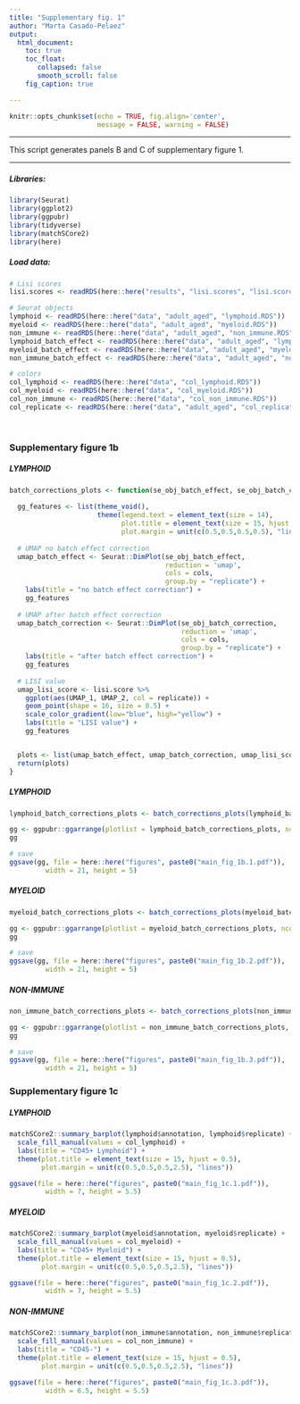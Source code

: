 ```yaml
---
title: "Supplementary fig. 1"
author: "Marta Casado-Pelaez"
output:  
  html_document:
    toc: true
    toc_float:
       collapsed: false
       smooth_scroll: false
    fig_caption: true

---
```

```r
knitr::opts_chunk$set(echo = TRUE, fig.align='center', 
                      message = FALSE, warning = FALSE)
```

---

This script generates panels B and C of supplementary figure 1. 

---


##### **Libraries:**

```r
library(Seurat)
library(ggplot2)
library(ggpubr)
library(tidyverse)
library(matchSCore2)
library(here)
```

##### **Load data:**

```r
# Lisi scores
lisi.scores <- readRDS(here::here("results", "lisi.scores", "lisi.scores.RDS"))

# Seurat objects
lymphoid <- readRDS(here::here("data", "adult_aged", "lymphoid.RDS"))
myeloid <- readRDS(here::here("data", "adult_aged", "myeloid.RDS"))
non_immune <- readRDS(here::here("data", "adult_aged", "non_immune.RDS"))
lymphoid_batch_effect <- readRDS(here::here("data", "adult_aged", "lymphoid_batch_effect.RDS"))
myeloid_batch_effect <- readRDS(here::here("data", "adult_aged", "myeloid_batch_effect.RDS"))
non_immune_batch_effect <- readRDS(here::here("data", "adult_aged", "non_immune_batch_effect.RDS"))

# colors
col_lymphoid <- readRDS(here::here("data", "col_lymphoid.RDS"))
col_myeloid <- readRDS(here::here("data", "col_myeloid.RDS"))
col_non_immune <- readRDS(here::here("data", "col_non_immune.RDS"))
col_replicate <- readRDS(here::here("data", "adult_aged", "col_replicate.RDS"))
```


\

### **Supplementary figure 1b**
##### **LYMPHOID**

```r
batch_corrections_plots <- function(se_obj_batch_effect, se_obj_batch_correction, lisi.score, cols){
  
  gg_features <- list(theme_void(), 
                      theme(legend.text = element_text(size = 14),
                            plot.title = element_text(size = 15, hjust = 0.5),
                            plot.margin = unit(c(0.5,0.5,0.5,0.5), "lines")))
  
  # UMAP no batch effect correction
  umap_batch_effect <- Seurat::DimPlot(se_obj_batch_effect, 
                                       reduction = 'umap', 
                                       cols = cols, 
                                       group.by = "replicate") + 
    labs(title = "no batch effect correction") +
    gg_features
  
  # UMAP after batch effect correction
  umap_batch_correction <- Seurat::DimPlot(se_obj_batch_correction, 
                                           reduction = 'umap', 
                                           cols = cols, 
                                           group.by = "replicate") + 
    labs(title = "after batch effect correction") +
    gg_features
  
  # LISI value
  umap_lisi_score <- lisi.score %>%
    ggplot(aes(UMAP_1, UMAP_2, col = replicate)) +
    geom_point(shape = 16, size = 0.5) +
    scale_color_gradient(low="blue", high="yellow") + 
    labs(title = "LISI value") +
    gg_features


  plots <- list(umap_batch_effect, umap_batch_correction, umap_lisi_score)
  return(plots)
}
```


##### **LYMPHOID**

```r
lymphoid_batch_corrections_plots <- batch_corrections_plots(lymphoid_batch_effect, lymphoid, lisi.scores[["lymphoid_adult_vs_aged"]], col_replicate)

gg <- ggpubr::ggarrange(plotlist = lymphoid_batch_corrections_plots, ncol = 3, nrow = 1)
gg

# save
ggsave(gg, file = here::here("figures", paste0("main_fig_1b.1.pdf")), 
         width = 21, height = 5)
```



##### **MYELOID**

```r
myeloid_batch_corrections_plots <- batch_corrections_plots(myeloid_batch_effect, myeloid, lisi.scores[["myeloid_adult_vs_aged"]], col_replicate)

gg <- ggpubr::ggarrange(plotlist = myeloid_batch_corrections_plots, ncol = 3, nrow = 1)
gg

# save
ggsave(gg, file = here::here("figures", paste0("main_fig_1b.2.pdf")), 
         width = 21, height = 5)
```

##### **NON-IMMUNE**

```r
non_immune_batch_corrections_plots <- batch_corrections_plots(non_immune_batch_effect, non_immune, lisi.scores[["non_immune_adult_vs_aged"]], col_replicate)

gg <- ggpubr::ggarrange(plotlist = non_immune_batch_corrections_plots, ncol = 3, nrow = 1)
gg

# save
ggsave(gg, file = here::here("figures", paste0("main_fig_1b.3.pdf")), 
         width = 21, height = 5)
```

### **Supplementary figure 1c**

##### **LYMPHOID**

```r
matchSCore2::summary_barplot(lymphoid$annotation, lymphoid$replicate) + 
  scale_fill_manual(values = col_lymphoid) +
  labs(title = "CD45+ Lymphoid") +
  theme(plot.title = element_text(size = 15, hjust = 0.5),
        plot.margin = unit(c(0.5,0.5,0.5,2.5), "lines"))

ggsave(file = here::here("figures", paste0("main_fig_1c.1.pdf")), 
         width = 7, height = 5.5)
```

##### **MYELOID**

```r
matchSCore2::summary_barplot(myeloid$annotation, myeloid$replicate) + 
  scale_fill_manual(values = col_myeloid) +
  labs(title = "CD45+ Myeloid") +
  theme(plot.title = element_text(size = 15, hjust = 0.5),
        plot.margin = unit(c(0.5,0.5,0.5,2.5), "lines")) 

ggsave(file = here::here("figures", paste0("main_fig_1c.2.pdf")), 
         width = 7, height = 5.5)
```

##### **NON-IMMUNE**

```r
matchSCore2::summary_barplot(non_immune$annotation, non_immune$replicate) + 
  scale_fill_manual(values = col_non_immune) +
  labs(title = "CD45-") +
  theme(plot.title = element_text(size = 15, hjust = 0.5),
        plot.margin = unit(c(0.5,0.5,0.5,2.5), "lines")) 

ggsave(file = here::here("figures", paste0("main_fig_1c.3.pdf")), 
         width = 6.5, height = 5.5)
```

